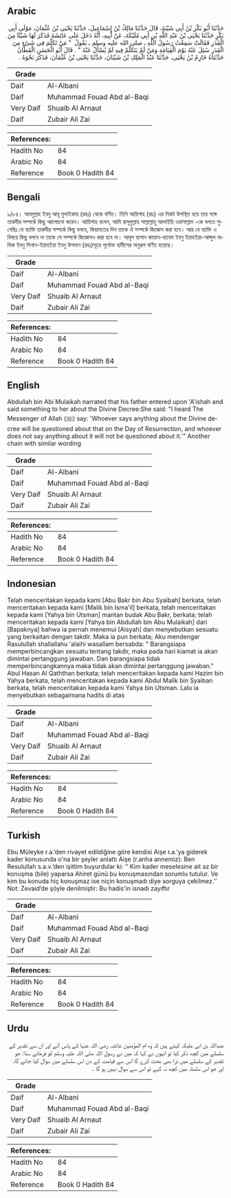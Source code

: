 ## Arabic


<div dir="rtl" lang="ar" style={{fontSize:'larger',backgroundColor:'#f8f9fa',padding:20}}>
حَدَّثَنَا أَبُو بَكْرِ بْنُ أَبِي شَيْبَةَ، قَالَ حَدَّثَنَا مَالِكُ بْنُ إِسْمَاعِيلَ، حَدَّثَنَا يَحْيَى بْنُ عُثْمَانَ، مَوْلَى أَبِي بَكْرٍ حَدَّثَنَا يَحْيَى بْنُ عَبْدِ اللَّهِ بْنِ أَبِي مُلَيْكَةَ، عَنْ أَبِيهِ، أَنَّهُ دَخَلَ عَلَى عَائِشَةَ فَذَكَرَ لَهَا شَيْئًا مِنَ الْقَدَرِ فَقَالَتْ سَمِعْتُ رَسُولَ اللَّهِ ـ صلى الله عليه وسلم ـ يَقُولُ ‏ "‏ مَنْ تَكَلَّمَ فِي شَىْءٍ مِنَ الْقَدَرِ سُئِلَ عَنْهُ يَوْمَ الْقِيَامَةِ وَمَنْ لَمْ يَتَكَلَّمْ فِيهِ لَمْ يُسْأَلْ عَنْهُ ‏"‏ ‏.‏ قَالَ أَبُو الْحَسَنِ الْقَطَّانُ حَدَّثَنَاهُ خَازِمُ بْنُ يَحْيَى، حَدَّثَنَا عَبْدُ الْمَلِكِ بْنُ شَيْبَانَ، حَدَّثَنَا يَحْيَى بْنُ عُثْمَانَ، فَذَكَرَ نَحْوَهُ ‏.‏
</div>
<div style={{backgroundColor:'#f8f9fa',padding:20, marginBottom: 10}}><table> <thead> <tr> <th>Grade</th> <th></th> </tr> </thead> <tbody> <tr><td>Daif</td><td>Al-Albani</td></tr><tr><td>Daif</td><td>Muhammad Fouad Abd al-Baqi</td></tr><tr><td>Very Daif</td><td>Shuaib Al Arnaut</td></tr><tr><td>Daif</td><td>Zubair Ali Zai</td></tr></tbody></table><table> <thead> <tr> <th>References:</th> <th></th> </tr> </thead> <tbody><tr><td>Hadith No</td><td>84</td></tr><tr><td>Arabic No</td><td>84</td></tr><tr><td>Reference</td><td>Book 0 Hadith 84</td></tr></tbody></table></div>

## Bengali


<div dir="ltr" lang="bn" style={{fontSize:'larger',backgroundColor:'#f8f9fa',padding:20}}>
৯/৮৪। আবদুল্লাহ ইবনু আবূ মুলাইকাহ (রহঃ) থেকে বর্ণিত। তিনি আয়িশাহ (রাঃ) এর নিকট উপস্থিত হয়ে তার সঙ্গে তাকদীর সম্পর্কে কিছু আলোচনা করেন। আয়িশাহ বলেন, আমি রাসূলুল্লাহ সাল্লাল্লাহু আলাইহি ওয়াসাল্লাম -কে বলতে শুনেছিঃ যে ব্যাক্তি তাকদীর সম্পর্কে কিছু বলবে, কিয়ামতের দিন তাকে ঐ সম্পর্কে জিজ্ঞেস করা হবে। আর যে ব্যাক্তি এ বিষয়ে কিছু বলবে না তাকে সে সম্পর্কে জিজ্ঞেসও করা হবে না। আবূল হাসান কাত্তান-হাযেম ইবনু ইয়াহইয়া-আব্দুল মালিক ইবনু সিনান-ইয়াহইয়া ইবনু উসমান (রহঃ)সূত্রে পূর্বোক্ত হাদীসের অনুরূপ বর্ণিত হয়েছে।
</div>
<div style={{backgroundColor:'#f8f9fa',padding:20, marginBottom: 10}}><table> <thead> <tr> <th>Grade</th> <th></th> </tr> </thead> <tbody> <tr><td>Daif</td><td>Al-Albani</td></tr><tr><td>Daif</td><td>Muhammad Fouad Abd al-Baqi</td></tr><tr><td>Very Daif</td><td>Shuaib Al Arnaut</td></tr><tr><td>Daif</td><td>Zubair Ali Zai</td></tr></tbody></table><table> <thead> <tr> <th>References:</th> <th></th> </tr> </thead> <tbody><tr><td>Hadith No</td><td>84</td></tr><tr><td>Arabic No</td><td>84</td></tr><tr><td>Reference</td><td>Book 0 Hadith 84</td></tr></tbody></table></div>

## English


<div dir="ltr" lang="en" style={{fontSize:'larger',backgroundColor:'#f8f9fa',padding:20}}>
Abdullah bin Abi Mulaikah narrated that his father entered upon 'A'ishah and said something to her about the Divine Decree:She said: "I heard The Messenger of Allah (ﷺ) say: 'Whoever says anything about the Divine decree will be questioned about that on the Day of Resurrection, and whoever does not say anything about it will not be questioned about it.'" Another chain with similar wording
</div>
<div style={{backgroundColor:'#f8f9fa',padding:20, marginBottom: 10}}><table> <thead> <tr> <th>Grade</th> <th></th> </tr> </thead> <tbody> <tr><td>Daif</td><td>Al-Albani</td></tr><tr><td>Daif</td><td>Muhammad Fouad Abd al-Baqi</td></tr><tr><td>Very Daif</td><td>Shuaib Al Arnaut</td></tr><tr><td>Daif</td><td>Zubair Ali Zai</td></tr></tbody></table><table> <thead> <tr> <th>References:</th> <th></th> </tr> </thead> <tbody><tr><td>Hadith No</td><td>84</td></tr><tr><td>Arabic No</td><td>84</td></tr><tr><td>Reference</td><td>Book 0 Hadith 84</td></tr></tbody></table></div>

## Indonesian


<div dir="ltr" lang="id" style={{fontSize:'larger',backgroundColor:'#f8f9fa',padding:20}}>
Telah menceritakan kepada kami [Abu Bakr bin Abu Syaibah] berkata, telah menceritakan kepada kami [Malik bin Isma'il] berkata, telah menceritakan kepada kami [Yahya bin Utsman] mantan budak Abu Bakr, berkata; telah menceritakan kepada kami [Yahya bin Abdullah bin Abu Mulaikah] dari [Bapaknya] bahwa ia pernah menemui [Aisyah] dan menyebutkan sesuatu yang berkaitan dengan takdir. Maka ia pun berkata; Aku mendengar Rasulullah shallallahu 'alaihi wasallam bersabda: " Barangsiapa memperbincangkan sesuatu tentang takdir, maka pada hari kiamat ia akan dimintai pertanggung jawaban. Dan barangsiapa tidak memperbincangkannya maka tidak akan dimintai pertanggung jawaban." Abul Hasan Al Qaththan berkata; telah menceritakan kepada kami Hazim bin Yahya berkata, telah menceritakan kepada kami Abdul Malik bin Syaiban berkata, telah menceritakan kepada kami Yahya bin Utsman. Lalu ia menyebutkan sebagaimana hadits di atas
</div>
<div style={{backgroundColor:'#f8f9fa',padding:20, marginBottom: 10}}><table> <thead> <tr> <th>Grade</th> <th></th> </tr> </thead> <tbody> <tr><td>Daif</td><td>Al-Albani</td></tr><tr><td>Daif</td><td>Muhammad Fouad Abd al-Baqi</td></tr><tr><td>Very Daif</td><td>Shuaib Al Arnaut</td></tr><tr><td>Daif</td><td>Zubair Ali Zai</td></tr></tbody></table><table> <thead> <tr> <th>References:</th> <th></th> </tr> </thead> <tbody><tr><td>Hadith No</td><td>84</td></tr><tr><td>Arabic No</td><td>84</td></tr><tr><td>Reference</td><td>Book 0 Hadith 84</td></tr></tbody></table></div>

## Turkish


<div dir="ltr" lang="tr" style={{fontSize:'larger',backgroundColor:'#f8f9fa',padding:20}}>
Ebu Müleyke r.a.’den rivayet edildiğine göre kendisi Aişe r.a.’ya giderek kader konusunda o'na bir şeyler anlattı Aişe (r.anha annemiz): Ben Resulullah s.a.v.’den işittim buyurdular ki: ‘‘ Kim kader meselesine ait az bir konuşma (bile) yaparsa Ahiret günü bu konuşmasından sorumlu tutulur. Ve kim bu konuda hiç konuşmaz ise niçin konuşmadı diye sorguya çekilmez.’’ Not: Zevaid’de şöyle denilmiştir: Bu hadis'in isnadı zayıftır
</div>
<div style={{backgroundColor:'#f8f9fa',padding:20, marginBottom: 10}}><table> <thead> <tr> <th>Grade</th> <th></th> </tr> </thead> <tbody> <tr><td>Daif</td><td>Al-Albani</td></tr><tr><td>Daif</td><td>Muhammad Fouad Abd al-Baqi</td></tr><tr><td>Very Daif</td><td>Shuaib Al Arnaut</td></tr><tr><td>Daif</td><td>Zubair Ali Zai</td></tr></tbody></table><table> <thead> <tr> <th>References:</th> <th></th> </tr> </thead> <tbody><tr><td>Hadith No</td><td>84</td></tr><tr><td>Arabic No</td><td>84</td></tr><tr><td>Reference</td><td>Book 0 Hadith 84</td></tr></tbody></table></div>

## Urdu


<div dir="rtl" lang="ur" style={{fontSize:'larger',backgroundColor:'#f8f9fa',padding:20}}>
عبداللہ بن ابی ملیکہ کہتے ہیں کہ وہ ام المؤمنین عائشہ رضی اللہ عنہا کے پاس آئے اور ان سے تقدیر کے سلسلے میں کچھ ذکر کیا تو انہوں نے کہا کہ میں نے رسول اللہ صلی اللہ علیہ وسلم کو فرماتے سنا: جو تقدیر کے سلسلے میں ذرا بھی بحث کرے گا اس سے قیامت کے دن اس سلسلے میں سوال کیا جائے گا، اور جو اس سلسلہ میں کچھ نہ کہے تو اس سے سوال نہیں ہو گا ۔
</div>
<div style={{backgroundColor:'#f8f9fa',padding:20, marginBottom: 10}}><table> <thead> <tr> <th>Grade</th> <th></th> </tr> </thead> <tbody> <tr><td>Daif</td><td>Al-Albani</td></tr><tr><td>Daif</td><td>Muhammad Fouad Abd al-Baqi</td></tr><tr><td>Very Daif</td><td>Shuaib Al Arnaut</td></tr><tr><td>Daif</td><td>Zubair Ali Zai</td></tr></tbody></table><table> <thead> <tr> <th>References:</th> <th></th> </tr> </thead> <tbody><tr><td>Hadith No</td><td>84</td></tr><tr><td>Arabic No</td><td>84</td></tr><tr><td>Reference</td><td>Book 0 Hadith 84</td></tr></tbody></table></div>